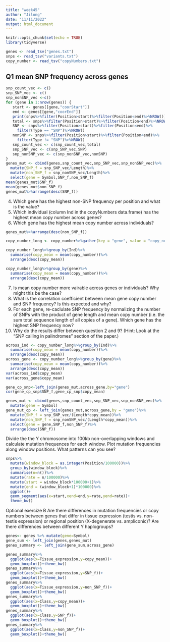 ```yaml
---
title: "week45"
author: "Jilong"
date: "11/11/2022"
output: html_document
---
```


```r
knitr::opts_chunk$set(echo = TRUE)
library(tidyverse)
```

```r
genes <- read_tsv("genes.txt")
snps <- read_tsv("variants.txt")
copy_number <- read_tsv("copyNumbers.txt")
```

## Q1 mean SNP frequency across genes
```r
snp_count_vec <- c()
snp_SNP_vec <- c()
snp_nonSNP_vec <-c()
for (gene in 1:nrow(genes)) {
   start <- genes[[gene,"coorStart"]]
   end <- genes[[gene,"coorEnd"]]
   print(snps%>%filter(Position>start)%>%filter(Position<end)%>%NROW())
   total <- snps%>%filter(Position>start)%>%filter(Position<end)%>%NROW()
   SNP <- snps%>%filter(Position>start)%>%filter(Position<end)%>%
     filter(Type == "SNP")%>%NROW()
   nonSNP <- snps%>%filter(Position>start)%>%filter(Position<end)%>%
     filter(Type != "SNP")%>%NROW()
   snp_count_vec <- c(snp_count_vec,total)
   snp_SNP_vec <- c(snp_SNP_vec,SNP)
   snp_nonSNP_vec <- c(snp_nonSNP_vec,nonSNP)
}
genes_mut <- cbind(genes,snp_count_vec,snp_SNP_vec,snp_nonSNP_vec)%>%
  mutate(SNP_f = snp_SNP_vec/Length)%>%
  mutate(non_SNP_f = snp_nonSNP_vec/Length)%>%
  select(gene = Symbol,SNP_f,non_SNP_f)
mean(genes_mut$SNP_f)
mean(genes_mut$non_SNP_f)
genes_mut%>%arrange(desc(SNP_f))
```
4. Which gene has the highest non-SNP frequency per position and what is the value?
5. Which individual (column Ind in the copyNumbers data.frame) has the highest mean copy number across genes?
6. Which gene has the highest mean copy number across individuals?
```r
genes_mut%>%arrange(desc(non_SNP_f))

copy_number_long <- copy_number%>%gather(key = "gene", value = "copy_number", AMELY:PRY)

copy_number_long%>%group_by(Ind)%>%
  summarise(copy_mean = mean(copy_number))%>%
  arrange(desc(copy_mean))

copy_number_long%>%group_by(gene)%>%
  summarise(copy_mean = mean(copy_number))%>%
  arrange(desc(copy_mean))
```
7. Is mean copy number more vairable across genes or individuals? Why might this be the case?
8. What is the correlation coefficient between mean gene copy number and SNP frequency? Is this expected and why?
9. For each gene, re-caclulate SNP frequency by normalizing the number of SNPs with the product of gene length and mean copy number (i.e. the sum total sequence length of all copies of a gene). Which gene has the highest SNP frequency now?
10. Why do the results differ between question 2 and 9? (Hint: Look at the "SNP calling in palindromes" section of the paper.)

```r
across_ind <- copy_number_long%>%group_by(Ind)%>%
  summarise(copy_mean = mean(copy_number))%>%
  arrange(desc(copy_mean))
across_gene <- copy_number_long%>%group_by(gene)%>%
  summarise(copy_mean = mean(copy_number))%>%
  arrange(desc(copy_mean))
var(across_ind$copy_mean)
var(across_gene$copy_mean)

gene_cp_snp<-left_join(genes_mut,across_gene,by="gene")
cor(gene_cp_snp$SNP_f,gene_cp_snp$copy_mean)

genes_mut <- cbind(genes,snp_count_vec,snp_SNP_vec,snp_nonSNP_vec)%>%
  mutate(gene = Symbol)
gene_mut_cp <- left_join(genes_mut,across_gene,by = "gene")%>%
  mutate(SNP_f = snp_SNP_vec/(Length*copy_mean))%>%
  mutate(non_SNP_f = snp_nonSNP_vec/(Length*copy_mean))%>%
  select(gene = gene,SNP_f,non_SNP_f)%>%
  arrange(desc(SNP_f))
```
Divide the the Y chromosome into 100kb non-overlapping windows and calculate mutation frequences for each window. Plot mutation frequencies along window positions. What patterns can you see?
```r
snps%>%
  mutate(window_block = as.integer(Position/100000))%>%
  group_by(window_block)%>%
  summarise(n=n())%>%
  mutate(rate = n/100000)%>%
  mutate(start = window_block*100000+1)%>%
  mutate(end = (window_block+1)*100000)%>%
  ggplot()+
  geom_segment(aes(x=start,xend=end,y=rate,yend=rate))+
  theme_bw()
```
Optional exercize B
Are there differences in mutation frequencies or copy numbers between genes that differ in tissue expression (testis vs. non-testis expression) or regional position (X-degenerate vs. ampliconic)? Are there differences between different Y haplogroups?
```r
genes<- genes %>% mutate(gene=Symbol)
gene_sum <- left_join(genes,genes_mut)
genes_summary <- left_join(gene_sum,across_gene)

genes_summary%>%
  ggplot(aes(x=Tissue_expression,y=copy_mean))+
  geom_boxplot()+theme_bw()
genes_summary%>%
  ggplot(aes(x=Tissue_expression,y=SNP_f))+
  geom_boxplot()+theme_bw()
genes_summary%>%
  ggplot(aes(x=Tissue_expression,y=non_SNP_f))+
  geom_boxplot()+theme_bw()
genes_summary%>%
  ggplot(aes(x=Class,y=copy_mean))+
  geom_boxplot()+theme_bw()
genes_summary%>%
  ggplot(aes(x=Class,y=SNP_f))+
  geom_boxplot()+theme_bw()
genes_summary%>%
  ggplot(aes(x=Class,y=non_SNP_f))+
  geom_boxplot()+theme_bw()
```

